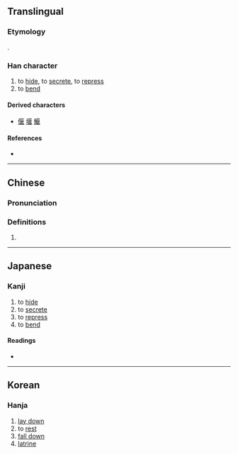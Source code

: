 {{character info/new}}
==Translingual==

===Etymology===
{{Han etyl}}
{{Han compound|匸|妟|ls=psc|c1=s|c2=p|t1=to hide}}.

===Han character===
{{Han char|rn=23|rad=匸|as=07|sn=9|four=71714|canj=SAV|ids=⿷匚妟,⿷匸妟}}

# to [[hide]], to [[secrete]], to [[repress]]
# to [[bend]]

====Derived characters====
* [[偃]] [[堰]] [[鰋]]

====References====
* {{Han ref|kx=0155.080|dkj=02684|dj=0347.200|hdz=10085.190|uh=533D|ud=21309|bh=CDF4|bd=52724}}

----

==Chinese==
{{zh-forms}}

===Pronunciation===
{{zh-pron
|m=yǎn
|c=jin2
|mc=y
|oc=y
|ma=
|cat=v
}}

===Definitions===
{{zh-hanzi}}

# {{rfdef|zh}}

----

==Japanese==

===Kanji===
{{ja-kanji|grade=|rs=匸07}}

# to [[hide]]
# to [[secrete]]
# to [[repress]]
# to [[bend]]

====Readings====
* {{ja-readings|on=[[えん]] (en)|kun=[[かくす]] (kakusu), [[ふす]] (fusu), [[なびく]] (nabiku), [[はこ]] (hako), [[どぶ]] (dobu)}}

----

==Korean==

===Hanja===
{{ko-hanja|hangeul=언|rv=eon|mr=ŏn}}

# [[lay down]]
# to [[rest]]
# [[fall down]]
# [[latrine]]